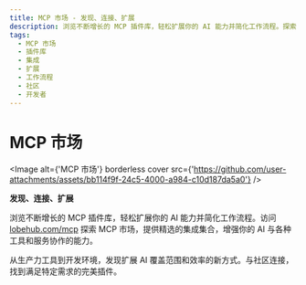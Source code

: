```yaml
---
title: MCP 市场 - 发现、连接、扩展
description: 浏览不断增长的 MCP 插件库，轻松扩展你的 AI 能力并简化工作流程。探索 MCP 市场，发现精选的集成集合。
tags:
  - MCP 市场
  - 插件库
  - 集成
  - 扩展
  - 工作流程
  - 社区
  - 开发者
---
```


# MCP 市场

<Image alt={'MCP 市场'} borderless cover src={'https://github.com/user-attachments/assets/bb114f9f-24c5-4000-a984-c10d187da5a0'} />

**发现、连接、扩展**

浏览不断增长的 MCP 插件库，轻松扩展你的 AI 能力并简化工作流程。访问 [lobehub.com/mcp](https://lobehub.com/mcp) 探索 MCP 市场，提供精选的集成集合，增强你的 AI 与各种工具和服务协作的能力。

从生产力工具到开发环境，发现扩展 AI 覆盖范围和效率的新方式。与社区连接，找到满足特定需求的完美插件。
